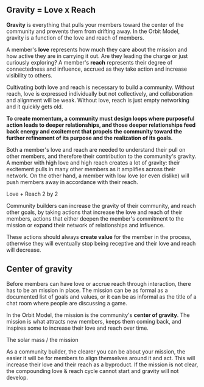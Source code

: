 ## Gravity = Love x Reach

**Gravity** is everything that pulls your members toward the center of the community
and prevents them from drifting away. In the Orbit Model, gravity is a
function of the love and reach of members.

A member's **love** represents how much they care about the mission
and how active they are in carrying it out. Are they leading the
charge or just curiously exploring?
A member's **reach** represents their degree of connectedness and influence,
accrued as they take action and increase visibility to others.

Cultivating both love and reach is necessary to build a community.
Without reach, love is expressed individually but not collectively, and
collaboration and alignment will be weak.
Without love, reach is just empty networking and it quickly gets old.

**To create momentum, a community must design loops where purposeful action
leads to deeper relationships, and those deeper relationships feed back
energy and excitement that propels the community toward the further
refinement of its purpose and the realization of its goals.**

Both a member's love and reach are needed to understand their pull on other
members, and therefore their contribution to the community's gravity. A member
with high love and high reach creates a lot of gravity: their excitement pulls in
many other members as it amplifies across their network.
On the other hand, a member with low love (or even dislike) will push members away
in accordance with their reach.

<Placeholder>Love + Reach 2 by 2</Placeholder>

Community builders can increase the gravity of their community, and reach other goals,
by taking actions that increase the love and reach of their members, actions that either deepen
the member's commitment to the mission or expand their network of relationships and influence.

These actions should always **create value** for the member in the process, otherwise they will
eventually stop being receptive and their love and reach will decrease.

## Center of gravity

Before members can have love or accrue reach through interaction, there has
to be an mission in place. The mission can be as formal as a documented list of goals
and values, or it can be as informal as the title of a chat room where people are
discussing a game.

In the Orbit Model, the mission is the community's **center of gravity**.
The mission is what attracts new members, keeps them coming back, and inspires
some to increase their love and reach over time.

<Placeholder>The solar mass / the mission</Placeholder>

As a community builder, the clearer you can be about your mission, the easier it
will be for members to align themselves around it and act. This will increase their love
and their reach as a byproduct.
If the mission is not clear, the compounding love & reach cycle cannot start and gravity
will not develop.
